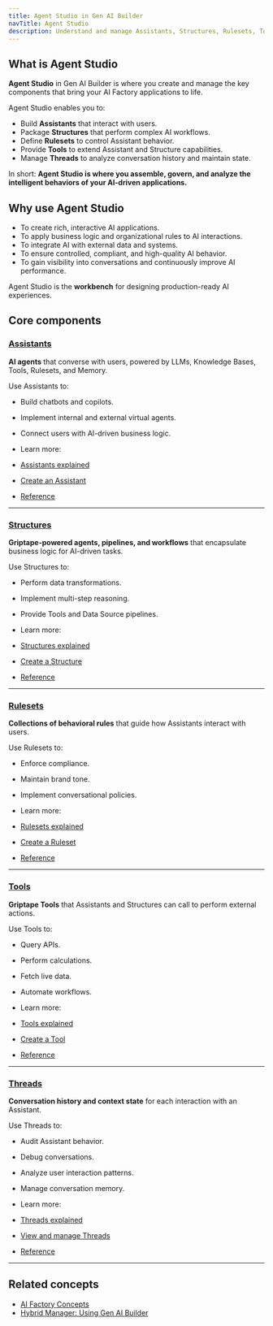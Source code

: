 ```yaml
---
title: Agent Studio in Gen AI Builder
navTitle: Agent Studio
description: Understand and manage Assistants, Structures, Rulesets, Tools, and Threads — the core building blocks for interactive and task-based AI applications in Gen AI Builder.
---
```


## What is Agent Studio

**Agent Studio** in Gen AI Builder is where you create and manage the key components that bring your AI Factory applications to life.

Agent Studio enables you to:

-   Build **Assistants** that interact with users.
-   Package **Structures** that perform complex AI workflows.
-   Define **Rulesets** to control Assistant behavior.
-   Provide **Tools** to extend Assistant and Structure capabilities.
-   Manage **Threads** to analyze conversation history and maintain state.

In short:
**Agent Studio is where you assemble, govern, and analyze the intelligent behaviors of your AI-driven applications.**

## Why use Agent Studio

-   To create rich, interactive AI applications.
-   To apply business logic and organizational rules to AI interactions.
-   To integrate AI with external data and systems.
-   To ensure controlled, compliant, and high-quality AI behavior.
-   To gain visibility into conversations and continuously improve AI performance.

Agent Studio is the **workbench** for designing production-ready AI experiences.

## Core components

### [Assistants](assistants)

**AI agents** that converse with users, powered by LLMs, Knowledge Bases, Tools, Rulesets, and Memory.

Use Assistants to:

-   Build chatbots and copilots.
-   Implement internal and external virtual agents.
-   Connect users with AI-driven business logic.


-   Learn more:


-   [Assistants explained](/edb-postgres-ai/1.2/ai-factory/learn/explained/assistants-explained/)
-   [Create an Assistant](/edb-postgres-ai/1.2/ai-factory/learn/how-to/gen-ai/create-assistant/)
-   [Reference](reference/assistants)

* * *

### [Structures](structures)

**Griptape-powered agents, pipelines, and workflows** that encapsulate business logic for AI-driven tasks.

Use Structures to:

-   Perform data transformations.
-   Implement multi-step reasoning.
-   Provide Tools and Data Source pipelines.


-   Learn more:


-   [Structures explained](/edb-postgres-ai/1.2/ai-factory/learn/explained/structures-explained/)
-   [Create a Structure](/edb-postgres-ai/1.2/ai-factory/learn/how-to/gen-ai/create-structure/)
-   [Reference](reference/structures)

* * *

### [Rulesets](rulesets)

**Collections of behavioral rules** that guide how Assistants interact with users.

Use Rulesets to:

-   Enforce compliance.
-   Maintain brand tone.
-   Implement conversational policies.


-   Learn more:


-   [Rulesets explained](/edb-postgres-ai/1.2/ai-factory/learn/explained/rulesets-explained/)
-   [Create a Ruleset](/edb-postgres-ai/1.2/ai-factory/learn/how-to/gen-ai/create-ruleset/)
-   [Reference](reference/rules)

* * *

### [Tools](tools)

**Griptape Tools** that Assistants and Structures can call to perform external actions.

Use Tools to:

-   Query APIs.
-   Perform calculations.
-   Fetch live data.
-   Automate workflows.


-   Learn more:


-   [Tools explained](/edb-postgres-ai/1.2/ai-factory/learn/explained/tools-explained/)
-   [Create a Tool](/edb-postgres-ai/1.2/ai-factory/learn/how-to/gen-ai/create-tool/)
-   [Reference](reference/tools)

* * *

### [Threads](threads)

**Conversation history and context state** for each interaction with an Assistant.

Use Threads to:

-   Audit Assistant behavior.
-   Debug conversations.
-   Analyze user interaction patterns.
-   Manage conversation memory.


-   Learn more:


-   [Threads explained](/edb-postgres-ai/1.2/ai-factory/learn/explained/threads-explained/)
-   [View and manage Threads](/edb-postgres-ai/1.2/ai-factory/learn/how-to/gen-ai/view-threads/)
-   [Reference](reference/threads)

* * *

## Related concepts

-   [AI Factory Concepts](/edb-postgres-ai/1.2/ai-factory/learn/explained/ai-factory-concepts/)
-   [Hybrid Manager: Using Gen AI Builder](/edb-postgres-ai/1.2/hybrid-manager/ai-factory/gen-ai/builder/)

